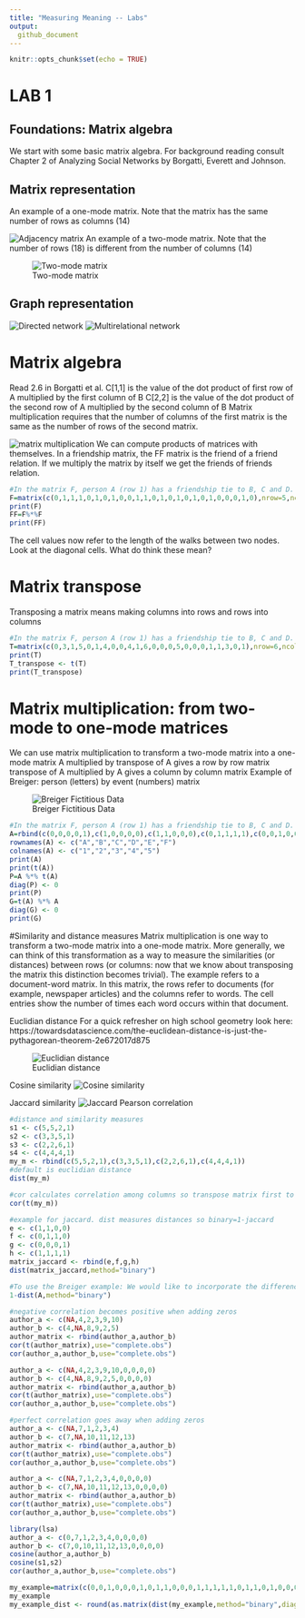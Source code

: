 ```yaml
---
title: "Measuring Meaning -- Labs"
output:
  github_document
---
```


```r
knitr::opts_chunk$set(echo = TRUE)
```
# LAB 1

## Foundations: Matrix algebra
We start with some basic matrix algebra. 
For background reading consult Chapter 2 of Analyzing Social Networks by Borgatti, Everett and Johnson. 

## Matrix representation
An example of a one-mode matrix. 
Note that the matrix has the same number of rows as columns (14)

![Adjacency matrix](Figures 1.2/Matrix 2.1.png)
An example of a two-mode matrix.
Note that the number of rows (18) is different from the number of columns (14)

![Two-mode matrix](Figures 1.2/Matrix 2.3.png)


## Graph representation
![Directed network](Figures 1.2/Figure 2.1 Borgatti.png)
![Multirelational network](Figures 1.2/Figure 2.2 Borgatti.png)

# Matrix algebra
Read 2.6 in Borgatti et al.
C[1,1] is the value of the dot product of first row of A multiplied by the first column of B
C[2,2] is the value of the dot product of the second row of A multiplied by the second column of B
Matrix multiplication requires that the number of columns of the first matrix is the same as the number of rows of the second matrix. 

![matrix multiplication](Figures 1.2/Matrix multiplication.png)
We can compute products of matrices with themselves. In a friendship matrix, the FF matrix is the friend of a friend relation. 
If we multiply the matrix by itself we get the friends of friends relation.

```r
#In the matrix F, person A (row 1) has a friendship tie to B, C and D.
F=matrix(c(0,1,1,1,0,1,0,1,0,0,1,1,0,1,0,1,0,1,0,1,0,0,0,1,0),nrow=5,ncol=5) 
print(F)
FF=F%*%F
print(FF)
```
The cell values now refer to the length of the walks between two nodes. 
Look at the diagonal cells. What do think these mean?

# Matrix transpose
Transposing a matrix means making columns into rows and rows into columns
```r
#In the matrix F, person A (row 1) has a friendship tie to B, C and D.
T=matrix(c(0,3,1,5,0,1,4,0,0,4,1,6,0,0,0,5,0,0,0,1,1,3,0,1),nrow=6,ncol=4) 
print(T)
T_transpose <- t(T)
print(T_transpose)
```


# Matrix multiplication: from two-mode to one-mode matrices
We can use matrix multiplication to transform a two-mode matrix into a one-mode matrix
A multiplied by transpose of A gives a row by row matrix
transpose of A multiplied by A gives a column by column matrix
Example of Breiger: person (letters) by event (numbers) matrix

![Breiger Fictitious Data](Figures 1.2/Breiger_Figure 1.png)
```r
#In the matrix F, person A (row 1) has a friendship tie to B, C and D.
A=rbind(c(0,0,0,0,1),c(1,0,0,0,0),c(1,1,0,0,0),c(0,1,1,1,1),c(0,0,1,0,0),c(0,0,1,1,0)) 
rownames(A) <- c("A","B","C","D","E","F")
colnames(A) <- c("1","2","3","4","5")
print(A)
print(t(A))
P=A %*% t(A)
diag(P) <- 0
print(P)
G=t(A) %*% A
diag(G) <- 0
print(G)
```

#Similarity and distance measures
Matrix multiplication is one way to transform a two-mode matrix into a one-mode matrix. 
More generally, we can think of this transformation as a way to measure the similarities (or distances) between rows (or columns: now that we know about transposing the matrix this distinction becomes trivial).
The example refers to a document-word matrix. In this matrix, the rows refer to documents (for example, newspaper articles) and the columns refer to words. The cell entries show the number of times each word occurs within that document.

Euclidian distance
For a quick refresher on high school geometry look here: https://towardsdatascience.com/the-euclidean-distance-is-just-the-pythagorean-theorem-2e672017d875 

![Euclidian distance](Figures 1.2/Distance measures.png)

Cosine similarity
![Cosine similarity](Figures 1.2/Distance measures_cosine.png)

Jaccard similarity 
![Jaccard](Figures 1.2/Distance measures_jaccard.png)
Pearson correlation 

```r
#distance and similarity measures
s1 <- c(5,5,2,1)
s2 <- c(3,3,5,1)
s3 <- c(2,2,6,1)
s4 <- c(4,4,4,1)
my_m <- rbind(c(5,5,2,1),c(3,3,5,1),c(2,2,6,1),c(4,4,4,1))
#default is euclidian distance
dist(my_m)

#cor calculates correlation among columns so transpose matrix first to get correlation among rows
cor(t(my_m))

#example for jaccard. dist measures distances so binary=1-jaccard
e <- c(1,1,0,0)
f <- c(0,1,1,0)
g <- c(0,0,0,1)
h <- c(1,1,1,1)
matrix_jaccard <- rbind(e,f,g,h)
dist(matrix_jaccard,method="binary")

#To use the Breiger example: We would like to incorporate the differences between the attendance pattern of person D, E and F. D visits 4 events while E visits only 1 and F 2. The overlap between E and D and F respectively should have different weights since the chance that E overlaps with D is greater since D is "just" a more frequent visitor of events. The overlap between E and F is higher since both are not frequent visitors but still have also an event in common. We can use the Jaccard measure to take these differences into account. 
1-dist(A,method="binary")
```

```r
#negative correlation becomes positive when adding zeros
author_a <- c(NA,4,2,3,9,10)
author_b <- c(4,NA,8,9,2,5)
author_matrix <- rbind(author_a,author_b)
cor(t(author_matrix),use="complete.obs")
cor(author_a,author_b,use="complete.obs")

author_a <- c(NA,4,2,3,9,10,0,0,0,0)
author_b <- c(4,NA,8,9,2,5,0,0,0,0)
author_matrix <- rbind(author_a,author_b)
cor(t(author_matrix),use="complete.obs")
cor(author_a,author_b,use="complete.obs")

#perfect correlation goes away when adding zeros
author_a <- c(NA,7,1,2,3,4)
author_b <- c(7,NA,10,11,12,13)
author_matrix <- rbind(author_a,author_b)
cor(t(author_matrix),use="complete.obs")
cor(author_a,author_b,use="complete.obs")

author_a <- c(NA,7,1,2,3,4,0,0,0,0)
author_b <- c(7,NA,10,11,12,13,0,0,0,0)
author_matrix <- rbind(author_a,author_b)
cor(t(author_matrix),use="complete.obs")
cor(author_a,author_b,use="complete.obs")

library(lsa)
author_a <- c(0,7,1,2,3,4,0,0,0,0)
author_b <- c(7,0,10,11,12,13,0,0,0,0)
cosine(author_a,author_b)
cosine(s1,s2)
cor(author_a,author_b,use="complete.obs")

my_example=matrix(c(0,0,1,0,0,0,1,0,1,1,0,0,0,1,1,1,1,1,0,1,1,0,1,0,0,0,0,1,0,0,1,0,0,0,1,1,0,0,0,0,0,1,1,1,1,0,0,0,1,0,0,0,1,0,0,0,1,1,1,0,0,0,1,1,1,1,0,0,0,1,0,1,0,0,0,0,1,0,1,1,1,0,0,1,0,1,0,0,0,0,1), ncol=7,nrow=13)
my_example
my_example_dist <- round(as.matrix(dist(my_example,method="binary",diag=TRUE)),digits=2)
```






